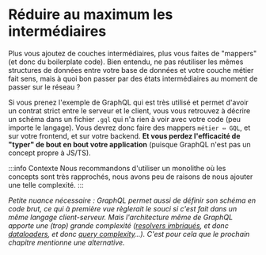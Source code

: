 # Réduire au maximum les intermédiaires

Plus vous ajoutez de couches intermédiaires, plus vous faites de "mappers" (et donc du boilerplate code). Bien entendu, ne pas réutiliser les mêmes structures de données entre votre base de données et votre couche métier fait sens, mais à quoi bon passer par des états intermédiaires au moment de passer sur le réseau ?

Si vous prenez l'exemple de GraphQL qui est très utilisé et permet d'avoir un contrat strict entre le serveur et le client, vous vous retrouvez à décrire un schéma dans un fichier `.gql` qui n'a rien à voir avec votre code (peu importe le langage). Vous devrez donc faire des mappers `métier ⇔ GQL`, et sur votre frontend, et sur votre backend. **Et vous perdez l'efficacité de "typer" de bout en bout votre application** (puisque GraphQL n'est pas un concept propre à JS/TS).

:::info Contexte
Nous recommandons d'utiliser un monolithe où les concepts sont très rapprochés, nous avons peu de raisons de nous ajouter une telle complexité.
:::

_Petite nuance nécessaire : GraphQL permet aussi de définir son schéma en code brut, ce qui à première vue règlerait le souci si c'est fait dans un même langage client-serveur. Mais l'architecture même de GraphQL apporte une (trop) grande complexité ([resolvers imbriqués](https://graphql.org/learn/execution/), et donc [dataloaders](https://github.com/graphql/dataloader), et donc [query complexity](https://typegraphql.com/docs/complexity.html)…). C'est pour cela que le prochain chapitre mentionne une alternative._

